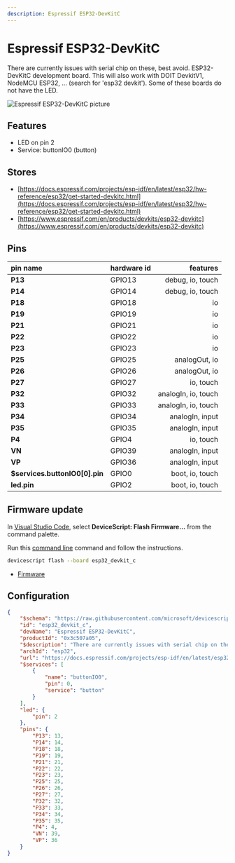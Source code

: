 ```yaml
---
description: Espressif ESP32-DevKitC
---
```

# Espressif ESP32-DevKitC


There are currently issues with serial chip on these, best avoid. ESP32-DevKitC development board. This will also work with DOIT DevkitV1, NodeMCU ESP32, ... (search for 'esp32 devkit'). Some of these boards do not have the LED.


![Espressif ESP32-DevKitC picture](https://microsoft.github.io/jacdac-docs/images/devices/espressif/esp32devkitcdevicescriptv40.catalog.jpg)

## Features

-  LED on pin 2
-  Service: buttonIO0 (button)

## Stores

-  [https://docs.espressif.com/projects/esp-idf/en/latest/esp32/hw-reference/esp32/get-started-devkitc.html](https://docs.espressif.com/projects/esp-idf/en/latest/esp32/hw-reference/esp32/get-started-devkitc.html)
-  [https://www.espressif.com/en/products/devkits/esp32-devkitc](https://www.espressif.com/en/products/devkits/esp32-devkitc)

## Pins

| pin name | hardware id | features |
|:---------|:------------|---------:|
| **P13** |  GPIO13 |  debug,  io,  touch |
| **P14** |  GPIO14 |  debug,  io,  touch |
| **P18** |  GPIO18 |  io |
| **P19** |  GPIO19 |  io |
| **P21** |  GPIO21 |  io |
| **P22** |  GPIO22 |  io |
| **P23** |  GPIO23 |  io |
| **P25** |  GPIO25 |  analogOut,  io |
| **P26** |  GPIO26 |  analogOut,  io |
| **P27** |  GPIO27 |  io,  touch |
| **P32** |  GPIO32 |  analogIn,  io,  touch |
| **P33** |  GPIO33 |  analogIn,  io,  touch |
| **P34** |  GPIO34 |  analogIn,  input |
| **P35** |  GPIO35 |  analogIn,  input |
| **P4** |  GPIO4 |  io,  touch |
| **VN** |  GPIO39 |  analogIn,  input |
| **VP** |  GPIO36 |  analogIn,  input |
| **$services.buttonIO0[0].pin** |  GPIO0 |  boot,  io,  touch |
| **led.pin** |  GPIO2 |  boot,  io,  touch |



## Firmware update

In [Visual Studio Code](/getting-started/vscode),
select **DeviceScript: Flash Firmware...** from the command palette.
        
Run this [command line](/api/cli) command and follow the instructions.

```bash
devicescript flash --board esp32_devkit_c
```


- [Firmware](https://github.com/microsoft/devicescript-esp32/releases/latest/download/devicescript-esp32-esp32_devkit_c-0x1000.bin)

## Configuration

```json title="esp32_devkit_c.json"
{
    "$schema": "https://raw.githubusercontent.com/microsoft/devicescript-esp32/main/boards/esp32deviceconfig.schema.json",
    "id": "esp32_devkit_c",
    "devName": "Espressif ESP32-DevKitC",
    "productId": "0x3c507a05",
    "$description": "There are currently issues with serial chip on these, best avoid. ESP32-DevKitC development board. This will also work with DOIT DevkitV1, NodeMCU ESP32, ... (search for 'esp32 devkit'). Some of these boards do not have the LED.",
    "archId": "esp32",
    "url": "https://docs.espressif.com/projects/esp-idf/en/latest/esp32/hw-reference/esp32/get-started-devkitc.html",
    "$services": [
        {
            "name": "buttonIO0",
            "pin": 0,
            "service": "button"
        }
    ],
    "led": {
        "pin": 2
    },
    "pins": {
        "P13": 13,
        "P14": 14,
        "P18": 18,
        "P19": 19,
        "P21": 21,
        "P22": 22,
        "P23": 23,
        "P25": 25,
        "P26": 26,
        "P27": 27,
        "P32": 32,
        "P33": 33,
        "P34": 34,
        "P35": 35,
        "P4": 4,
        "VN": 39,
        "VP": 36
    }
}
```
